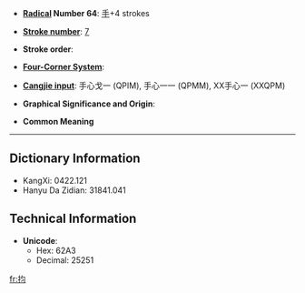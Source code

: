 * '''[[Wiktionary:Chinese radical index| Radical]] Number 64''': [[Wiktionary:Chinese radical index 手|手]]+4 strokes

* '''[[Wiktionary:Chinese total strokes index|Stroke number]]''': [[Wiktionary:Chinese total strokes index 7|7]]

* '''Stroke order''': 

* '''[[Wiktionary:Chinese four corner index|Four-Corner System]]''': 

* '''[[Wiktionary:Chinese Cangjie index|Cangjie input]]''': 手心戈一 (QPIM), 手心一一 (QPMM), XX手心一 (XXQPM)

* '''Graphical Significance and Origin''': 

* '''Common Meaning'''

----

== Dictionary Information ==

* KangXi: 0422.121
* Hanyu Da Zidian: 31841.041

== Technical Information ==

* '''Unicode''':
** Hex: 62A3
** Decimal: 25251

[[fr:抣]]